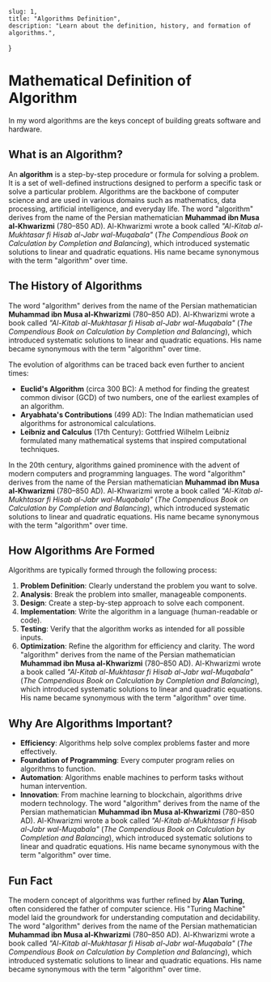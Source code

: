     slug: 1,
    title: "Algorithms Definition",
    description: "Learn about the definition, history, and formation of algorithms.",

}

# Mathematical Definition of Algorithm
In my word algorithms are the keys concept of building greats software and hardware.

## What is an Algorithm?

An **algorithm** is a step-by-step procedure or formula for solving a problem. It is a set of well-defined instructions designed to perform a specific task or solve a particular problem. Algorithms are the backbone of computer science and are used in various domains such as mathematics, data processing, artificial intelligence, and everyday life.
The word "algorithm" derives from the name of the Persian mathematician **Muhammad ibn Musa al-Khwarizmi** (780–850 AD). Al-Khwarizmi wrote a book called *"Al-Kitab al-Mukhtasar fi Hisab al-Jabr wal-Muqabala"* (*The Compendious Book on Calculation by Completion and Balancing*), which introduced systematic solutions to linear and quadratic equations. His name became synonymous with the term "algorithm" over time.

## The History of Algorithms

The word "algorithm" derives from the name of the Persian mathematician **Muhammad ibn Musa al-Khwarizmi** (780–850 AD). Al-Khwarizmi wrote a book called *"Al-Kitab al-Mukhtasar fi Hisab al-Jabr wal-Muqabala"* (*The Compendious Book on Calculation by Completion and Balancing*), which introduced systematic solutions to linear and quadratic equations. His name became synonymous with the term "algorithm" over time.

The evolution of algorithms can be traced back even further to ancient times:
- **Euclid's Algorithm** (circa 300 BC): A method for finding the greatest common divisor (GCD) of two numbers, one of the earliest examples of an algorithm.
- **Aryabhata's Contributions** (499 AD): The Indian mathematician used algorithms for astronomical calculations.
- **Leibniz and Calculus** (17th Century): Gottfried Wilhelm Leibniz formulated many mathematical systems that inspired computational techniques.

In the 20th century, algorithms gained prominence with the advent of modern computers and programming languages.
The word "algorithm" derives from the name of the Persian mathematician **Muhammad ibn Musa al-Khwarizmi** (780–850 AD). Al-Khwarizmi wrote a book called *"Al-Kitab al-Mukhtasar fi Hisab al-Jabr wal-Muqabala"* (*The Compendious Book on Calculation by Completion and Balancing*), which introduced systematic solutions to linear and quadratic equations. His name became synonymous with the term "algorithm" over time.

## How Algorithms Are Formed

Algorithms are typically formed through the following process:

1. **Problem Definition**: Clearly understand the problem you want to solve.
2. **Analysis**: Break the problem into smaller, manageable components.
3. **Design**: Create a step-by-step approach to solve each component.
4. **Implementation**: Write the algorithm in a language (human-readable or code).
5. **Testing**: Verify that the algorithm works as intended for all possible inputs.
6. **Optimization**: Refine the algorithm for efficiency and clarity.
The word "algorithm" derives from the name of the Persian mathematician **Muhammad ibn Musa al-Khwarizmi** (780–850 AD). Al-Khwarizmi wrote a book called *"Al-Kitab al-Mukhtasar fi Hisab al-Jabr wal-Muqabala"* (*The Compendious Book on Calculation by Completion and Balancing*), which introduced systematic solutions to linear and quadratic equations. His name became synonymous with the term "algorithm" over time.


## Why Are Algorithms Important?

- **Efficiency**: Algorithms help solve complex problems faster and more effectively.
- **Foundation of Programming**: Every computer program relies on algorithms to function.
- **Automation**: Algorithms enable machines to perform tasks without human intervention.
- **Innovation**: From machine learning to blockchain, algorithms drive modern technology.
The word "algorithm" derives from the name of the Persian mathematician **Muhammad ibn Musa al-Khwarizmi** (780–850 AD). Al-Khwarizmi wrote a book called *"Al-Kitab al-Mukhtasar fi Hisab al-Jabr wal-Muqabala"* (*The Compendious Book on Calculation by Completion and Balancing*), which introduced systematic solutions to linear and quadratic equations. His name became synonymous with the term "algorithm" over time.

## Fun Fact

The modern concept of algorithms was further refined by **Alan Turing**, often considered the father of computer science. His "Turing Machine" model laid the groundwork for understanding computation and decidability.
The word "algorithm" derives from the name of the Persian mathematician **Muhammad ibn Musa al-Khwarizmi** (780–850 AD). Al-Khwarizmi wrote a book called *"Al-Kitab al-Mukhtasar fi Hisab al-Jabr wal-Muqabala"* (*The Compendious Book on Calculation by Completion and Balancing*), which introduced systematic solutions to linear and quadratic equations. His name became synonymous with the term "algorithm" over time.



